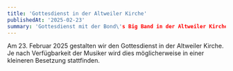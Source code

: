 ```yaml
---
title: 'Gottesdienst in der Altweiler Kirche'
publishedAt: '2025-02-23'
summary: 'Gottesdienst mit der Bond\'s Big Band in der Altweiler Kirche'
---
```


Am 23. Februar 2025 gestalten wir den Gottesdienst in der Altweiler Kirche. Je nach Verfügbarkeit der Musiker wird dies möglicherweise in einer kleineren Besetzung stattfinden. 